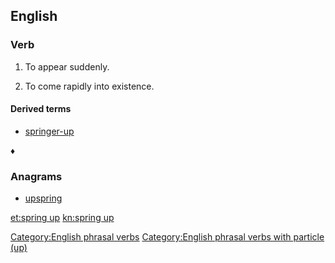 ==English==

===Verb===
{{en-verb|springs up|springing up|sprang up|sprung up}}

# {{intransitive}} To appear suddenly.
# {{intransitive|figuratively}} To come rapidly into existence.

====Derived terms====
* [[springer-up]]
♦

===Anagrams===
* [[upspring#English|upspring]]

[[Category:English phrasal verbs]]
[[Category:English phrasal verbs with particle (up)]]
[[et:spring up]]
[[kn:spring up]]